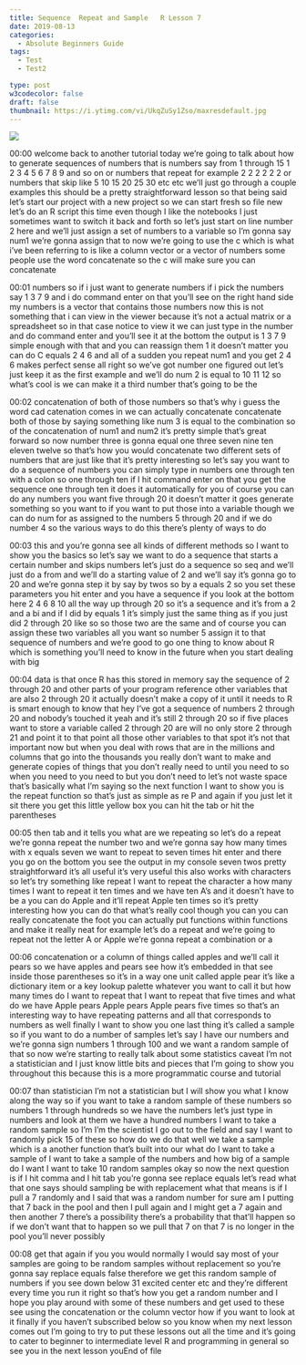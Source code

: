 ```yaml
---
title: Sequence  Repeat and Sample   R Lesson 7
date: 2019-08-13
categories:
  - Absolute Beginners Guide
tags:
  - Test
  - Test2

type: post
w3codecolor: false
draft: false
thumbnail: https://i.ytimg.com/vi/UkqZuSy1Zso/maxresdefault.jpg
---
```


<a href="https://www.youtube.com/watch?v=UkqZuSy1Zso">
<img src="https://i.ytimg.com/vi/UkqZuSy1Zso/maxresdefault.jpg">
</a>









00:00
welcome back to another tutorial today we're going to talk about how to
generate sequences of numbers that is numbers say from 1 through 15 1 2 3 4 5
6 7 8 9 and so on or numbers that repeat for example 2 2 2 2 2 2 or numbers that
skip like 5 10 15 20 25 30 etc etc we'll just go through a couple examples this
should be a pretty straightforward lesson so that being said let's start
our project with a new project so we can start fresh
so file new let's do an R script this time even though I like the notebooks I
just sometimes want to switch it back and forth so let's just start on line
number 2 here and we'll just assign a set of numbers to a variable so I'm
gonna say num1 we're gonna assign that to now we're going to use the c which is
what i've been referring to is like a column vector or a vector of numbers
some people use the word concatenate so the c will make sure you can concatenate

00:01
numbers so if i just want to generate numbers if i pick the numbers say 1 3 7
9 and i do command enter on that you'll see on the right hand side my numbers is
a vector that contains those numbers now
this is not something that i can view in the viewer because it's not a actual
matrix or a spreadsheet so in that case notice to view it we can
just type in the number and do command enter and you'll see it at the bottom
the output is 1 3 7 9 simple enough with that and you can reassign them 1 it
doesn't matter you can do C equals 2 4 6 and all of a sudden you repeat num1 and
you get 2 4 6 makes perfect sense all right so we've got number one figured
out let's just keep it as the first example and we'll do num 2 is equal to
10 11 12 so what's cool is we can make it a third number that's going to be the

00:02
concatenation of both of those numbers so that's why i guess the word cad
catenation comes in we can actually concatenate concatenate both of those by
saying something like num 3 is equal to the combination so
of the concatenation of num1 and num2 it's pretty simple
that's great forward so now number three is gonna equal one three seven nine ten
eleven twelve so that's how you would concatenate two
different sets of numbers that are just like that it's pretty interesting so
let's say you want to do a sequence of numbers you can simply type in numbers
one through ten with a colon so one through ten if I hit command enter on
that you get the sequence one through ten it does it automatically for you of
course you can do any numbers you want five through 20 it doesn't matter
it goes generate something so you want to if you want to put those into a
variable though we can do num for as assigned to the numbers 5 through 20 and
if we do number 4 so the various ways to do this there's plenty of ways to do

00:03
this and you're gonna see all kinds of different methods so I want to show you
the basics so let's say we want to do a sequence that starts a certain number
and skips numbers let's just do a sequence so seq and we'll just do a from
and we'll do a starting value of 2 and we'll say it's gonna go to 20 and we're
gonna step it by say by twos so by a equals 2 so you set these parameters you
hit enter and you have a sequence if you look at the bottom here 2 4 6 8 10 all
the way up through 20 so it's a sequence and it's from a 2 and a bi and if I did
by equals 1 it's simply just the same thing as if you just did 2 through 20
like so so those two are the same and of course you can assign these two
variables all you want so number 5 assign it to that sequence of numbers
and we're good to go one thing to know about R which is
something you'll need to know in the future when you start dealing with big

00:04
data is that once R has this stored in memory say the sequence of 2 through 20
and other parts of your program reference other variables that are also
2 through 20 it actually doesn't make a copy of it until it needs to R is smart
enough to know that hey I've got a sequence of numbers 2 through 20 and
nobody's touched it yeah and it's still 2 through 20 so if five places want to
store a variable called 2 through 20 are will no only store 2 through 21
and point it to that point all those other variables to that spot it's not
that important now but when you deal with rows that are in the millions and
columns that go into the thousands you really don't want to make and generate
copies of things that you don't really need to until you need to so when you
need to you need to but you don't need to let's not waste space that's
basically what I'm saying so the next function I want to show you is the
repeat function so that's just as simple
as re P and again if you just let it sit
there you get this little yellow box you can hit the tab or hit the parentheses

00:05
then tab and it tells you what are we repeating so let's do a repeat we're
gonna repeat the number two and we're gonna say
how many times with x equals seven we want to repeat to seven times hit enter
and there you go on the bottom you see the output in my console seven twos
pretty straightforward it's all useful it's very useful this also works with
characters so let's try something like repeat I want to repeat the character a
how many times I want to repeat it ten times and we have ten A's and it doesn't
have to be a you can do Apple and it'll repeat Apple ten times so it's pretty
interesting how you can do that what's really cool though you can you can
really concatenate the foot you can actually put functions within functions
and make it really neat for example let's do a repeat and we're going to
repeat not the letter A or Apple we're gonna repeat a combination or a

00:06
concatenation or a column of things called apples and we'll call it pears so
we have apples and pears see how it's embedded in that see inside those
parentheses so it's in a way one unit called apple pear it's like a dictionary
item or a key lookup palette whatever you want to call it but how many times
do I want to repeat that I want to repeat that five times and what do we
have Apple pears Apple pears Apple pears five times so that's an interesting way
to have repeating patterns and all that corresponds to numbers as well finally I
want to show you one last thing it's called a sample so if you want to do a
number of samples let's say I have our numbers and we're gonna sign numbers 1
through 100 and we want a random sample of that so now we're starting to really
talk about some statistics caveat I'm not a statistician and I just know
little bits and pieces that I'm going to
show you throughout this because this is a more programmatic course and tutorial

00:07
than statistician I'm not a statistician but I will show you what I know along
the way so if you want to take a random sample of these numbers so numbers 1
through hundreds so we have the numbers let's just type in numbers and look at
them we have a hundred numbers I want to take a random sample so I'm I'm the
scientist I go out to the field and say I want to
randomly pick 15 of these so how do we do that
well we take a sample which is a another
function that's built into our what do I want to take a sample of I want to take
a sample of the numbers and how big of a sample do I want I want to take 10
random samples okay so now the next question is if I hit comma and I hit tab
you're gonna see replace equals let's read what that one says should sampling
be with replacement what that means is if I pull a 7 randomly and I said that
was a random number for sure am I putting that 7 back in the pool and then
I pull again and I might get a 7 again and then another 7 there's a possibility
there's a probability that that'll happen so if we don't want that to
happen so we pull that 7 on that 7 is no
longer in the pool you'll never possibly

00:08
get that again if you you would normally I would say most of your samples are
going to be random samples without replacement
so you're gonna say replace equals false therefore we get this random sample of
numbers if you see down below 31 excited center etc and they're different every
time you run it right so that's how you get a random number and I hope you play
around with some of these numbers and get used to these see using the
concatenation or the column vector how if you want to look at it finally if you
haven't subscribed below so you know when my next lesson comes out I'm going
to try to put these lessons out all the time and it's going to cater to beginner
to intermediate level R and programming in general so see you in the next lesson
youEnd of file


